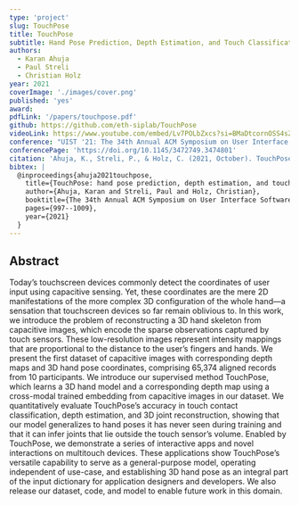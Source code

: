 ```yaml
---
type: 'project'
slug: TouchPose
title: TouchPose
subtitle: Hand Pose Prediction, Depth Estimation, and Touch Classification from Capacitive Images
authors:
  - Karan Ahuja
  - Paul Streli
  - Christian Holz
year: 2021
coverImage: './images/cover.png'
published: 'yes'
award:
pdfLink: '/papers/touchpose.pdf'
github: https://github.com/eth-siplab/TouchPose
videoLink: https://www.youtube.com/embed/Lv7POLbZxcs?si=BMaDtcornOSS4sZD
conference: "UIST '21: The 34th Annual ACM Symposium on User Interface Software and Technology"
conferencePage: 'https://doi.org/10.1145/3472749.3474801'
citation: 'Ahuja, K., Streli, P., & Holz, C. (2021, October). TouchPose: hand pose prediction, depth estimation, and touch classification from capacitive images. In The 34th Annual ACM Symposium on User Interface Software and Technology (pp. 997-1009).'
bibtex: |
  @inproceedings{ahuja2021touchpose,
    title={TouchPose: hand pose prediction, depth estimation, and touch classification from capacitive images},
    author={Ahuja, Karan and Streli, Paul and Holz, Christian},
    booktitle={The 34th Annual ACM Symposium on User Interface Software and Technology},
    pages={997--1009},
    year={2021}
  }
---
```


## Abstract

Today’s touchscreen devices commonly detect the coordinates of user input using capacitive sensing. Yet, these coordinates are the mere 2D manifestations of the more complex 3D configuration of the whole hand—a sensation that touchscreen devices so far remain oblivious to. In this work, we introduce the problem of reconstructing a 3D hand skeleton from capacitive images, which encode the sparse observations captured by touch sensors. These low-resolution images represent intensity mappings that are proportional to the distance to the user’s fingers and hands. We present the first dataset of capacitive images with corresponding depth maps and 3D hand pose coordinates, comprising 65,374 aligned records from 10 participants. We introduce our supervised method TouchPose, which learns a 3D hand model and a corresponding depth map using a cross-modal trained embedding from capacitive images in our dataset. We quantitatively evaluate TouchPose’s accuracy in touch contact classification, depth estimation, and 3D joint reconstruction, showing that our model generalizes to hand poses it has never seen during training and that it can infer joints that lie outside the touch sensor’s volume. Enabled by TouchPose, we demonstrate a series of interactive apps and novel interactions on multitouch devices. These applications show TouchPose’s versatile capability to serve as a general-purpose model, operating independent of use-case, and establishing 3D hand pose as an integral part of the input dictionary for application designers and developers. We also release our dataset, code, and model to enable future work in this domain.
